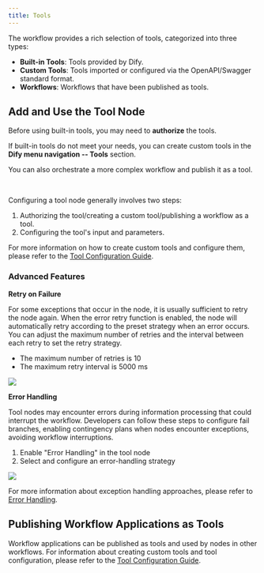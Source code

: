 ```yaml
---
title: Tools
---
```



The workflow provides a rich selection of tools, categorized into three types:

* **Built-in Tools**: Tools provided by Dify.
* **Custom Tools**: Tools imported or configured via the OpenAPI/Swagger standard format.
* **Workflows**: Workflows that have been published as tools.

## Add and Use the Tool Node

Before using built-in tools, you may need to **authorize** the tools.

If built-in tools do not meet your needs, you can create custom tools in the **Dify menu navigation -- Tools** section.

You can also orchestrate a more complex workflow and publish it as a tool.

<div class="image-side-by-side">
  <img
src="https://assets-docs.dify.ai/dify-enterprise-mintlify/en/guides/workflow/node/0f0255764a3f459f0b3c708db1cb32c9.png"
className="mx-auto"
alt=""
/>
  <img
src="https://assets-docs.dify.ai/dify-enterprise-mintlify/en/guides/workflow/node/c7b52209e7ad4e15ce42b882cf646d1b.png"
className="mx-auto"
alt=""
/>
</div>

Configuring a tool node generally involves two steps:

1. Authorizing the tool/creating a custom tool/publishing a workflow as a tool.
2. Configuring the tool's input and parameters.

For more information on how to create custom tools and configure them, please refer to the [Tool Configuration Guide](/en/guides/tools).

### Advanced Features

**Retry on Failure**

For some exceptions that occur in the node, it is usually sufficient to retry the node again. When the error retry function is enabled, the node will automatically retry according to the preset strategy when an error occurs. You can adjust the maximum number of retries and the interval between each retry to set the retry strategy.

- The maximum number of retries is 10
- The maximum retry interval is 5000 ms

![](https://assets-docs.dify.ai/2024/12/34867b2d910d74d2671cd40287200480.png)

**Error Handling**

Tool nodes may encounter errors during information processing that could interrupt the workflow. Developers can follow these steps to configure fail branches, enabling contingency plans when nodes encounter exceptions, avoiding workflow interruptions.

1. Enable "Error Handling" in the tool node
2. Select and configure an error-handling strategy

![](https://assets-docs.dify.ai/2024/12/39dc3b5881d9a5fe35b877971f70d3a6.png)

For more information about exception handling approaches, please refer to [Error Handling](/en/guides/workflow/error-handling).

## Publishing Workflow Applications as Tools

Workflow applications can be published as tools and used by nodes in other workflows. For information about creating custom tools and tool configuration, please refer to the [Tool Configuration Guide](/en/guides/tools).
